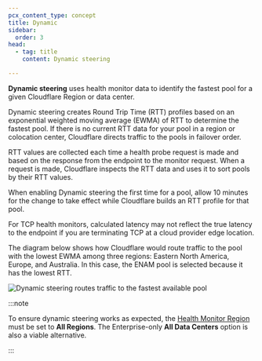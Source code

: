 ```yaml
---
pcx_content_type: concept
title: Dynamic
sidebar:
  order: 3
head:
  - tag: title
    content: Dynamic steering

---
```


**Dynamic steering** uses health monitor data to identify the fastest pool for a given Cloudflare Region or data center.

Dynamic steering creates Round Trip Time (RTT) profiles based on an exponential weighted moving average (EWMA) of RTT to determine the fastest pool. If there is no current RTT data for your pool in a region or colocation center, Cloudflare directs traffic to the pools in failover order.

RTT values are collected each time a health probe request is made and based on the response from the endpoint to the monitor request. When a request is made, Cloudflare inspects the RTT data and uses it to sort pools by their RTT values.

When enabling Dynamic steering the first time for a pool, allow 10 minutes for the change to take effect while Cloudflare builds an RTT profile for that pool.

For TCP health monitors, calculated latency may not reflect the true latency to the endpoint if you are terminating TCP at a cloud provider edge location.

The diagram below shows how Cloudflare would route traffic to the pool with the lowest EWMA among three regions: Eastern North America, Europe, and Australia. In this case, the ENAM pool is selected because it has the lowest RTT.

![Dynamic steering routes traffic to the fastest available pool](~/assets/images/load-balancing/traffic-steering-2.png)

:::note

To ensure dynamic steering works as expected, the [Health Monitor Region](/load-balancing/monitors/#health-monitor-regions) must be set to **All Regions**.
The Enterprise-only **All Data Centers** option is also a viable alternative.

:::
